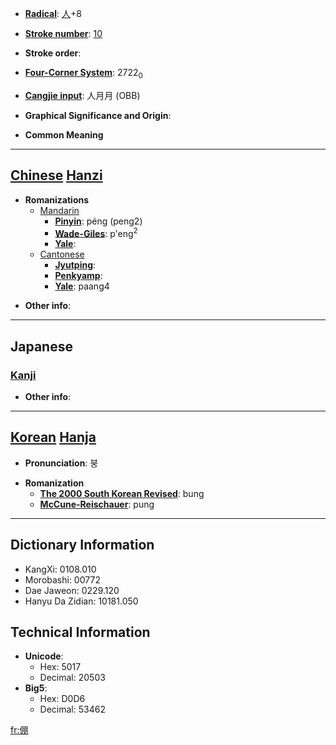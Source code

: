 * '''[[Wiktionary:Chinese radical index| Radical]]''': [[Wiktionary:Chinese radical index 人|人]]+8

* '''[[Wiktionary:Chinese total strokes index|Stroke number]]''': [[Wiktionary:Chinese total strokes index 10|10]]

* '''Stroke order''': 

* '''[[Wiktionary:Chinese four corner index|Four-Corner System]]''': 2722<sub>0</sub>

* '''[[Wiktionary:Chinese Cangjie index|Cangjie input]]''': 人月月 (OBB)

* '''Graphical Significance and Origin''': 

* '''Common Meaning'''

----

== [[Chinese]] [[Hanzi]] ==

* '''Romanizations'''
** [[Mandarin]]
*** '''[[Pinyin]]''': péng (peng2)
*** '''[[Wade-Giles]]''': p'eng<sup>2</sup>
*** '''[[Yale]]''': 
**[[Cantonese]]
***'''[[Jyutping]]''':
***'''[[Penkyamp]]''': 
***'''[[Yale]]''': paang4

* '''Other info''': 

----

==Japanese==
===[[Kanji]]===
{{kanji|on readings=[[ほう]] (hō), [[ぼう]] (bō)|kun readings=[[たすける]] (tasukeru), [[ゆだねる]] (yudaneru), [[よせる]] (yoseru)}}

* '''Other info''':  

----

== [[Korean]] [[Hanja]] ==

* '''Pronunciation''': 붕

* '''Romanization'''
** '''[[The 2000 South Korean Revised Romanization|The 2000 South Korean Revised]]''': bung
** '''[[McCune-Reischauer]]''': pung

----

== Dictionary Information ==

* KangXi: 0108.010
* Morobashi: 00772
* Dae Jaweon: 0229.120
* Hanyu Da Zidian: 10181.050

== Technical Information ==

* '''Unicode''':
** Hex: 5017
** Decimal: 20503
* '''Big5''':
** Hex: D0D6
** Decimal: 53462

[[fr:倗]]